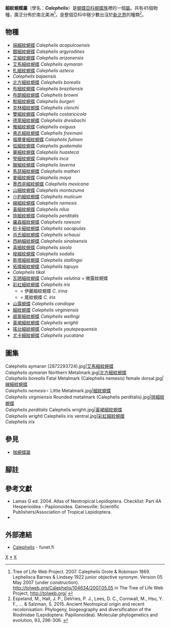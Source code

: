 {{NoteTA|G1=Butterfly}}
{{Automatic Taxobox
| taxon = Calephelis
| authority = Grote & Robinson, 1869
| image = Fatal metalmark (Calephenis nemesis) dorsal.jpg
| image_caption = [[線細紋蜆蝶|線細紋蜆蝶]]<br />''Calephelis nemesis''
| type_species = [[細紋蜆蝶|細紋蜆蝶]]<br />''Erycina virginiensis''
| type_species_authority = Guérin-Méneville, 1831
| subdivision_ranks = 物種
| subdivision = 共45種，詳閱正文。
| synonyms =
* ''Lephelisca'' <small>Barnes & Lindsey, 1922</small>
}}

'''細紋蜆蝶屬'''（學名：'''''Calephelis'''''）是[[蜆蝶亞科|蜆蝶亞科]][[蜆蝶族|蜆蝶族]]裡的一個[[屬|屬]]。共有45個物種，廣泛分佈於南北美洲<ref>Tree of Life Web Project. 2007. Calephelis Grote & Robinson 1869. Lephelisca Barnes & Lindsey 1922 junior objective synonym. Version 05 May 2007 (under construction). http://tolweb.org/Calephelis/104634/2007.05.05 in The Tree of Life Web Project, http://tolweb.org/ {{Wayback|url=http://tolweb.org/ |date=20110515100516 }} {{en}}</ref>，是整個亞科中極少數出沒於[[新北界|新北界]]的種類<ref name=e2015>Espeland, M., Hall, J. P., DeVries, P. J., Lees, D. C., Cornwall, M., Hsu, Y. F., ... & Salzman, S. 2015. Ancient Neotropical origin and recent recolonisation: Phylogeny, biogeography and diversification of the Riodinidae (Lepidoptera: Papilionoidea). Molecular phylogenetics and evolution, 93, 296-306. {{en}}</ref>。

== 物種 ==
* [[端細紋蜆蝶|端細紋蜆蝶]] ''Calephelis acapulcoensis''
* [[銀細紋蜆蝶|銀細紋蜆蝶]] ''Calephelis argyrodines''
* [[艾細紋蜆蝶|艾細紋蜆蝶]] ''Calephelis arizonensis''
* [[艾馬細紋蜆蝶|艾馬細紋蜆蝶]] ''Calephelis aymaran''
* [[札細紋蜆蝶|札細紋蜆蝶]] ''Calephelis azteca''
* ''Calephelis bajaensis''
* [[北方細紋蜆蝶|北方細紋蜆蝶]] ''Calephelis borealis''
* [[布細紋蜆蝶|布細紋蜆蝶]] ''Calephelis braziliensis''
* [[布朗細紋蜆蝶|布朗細紋蜆蝶]] ''Calephelis browni''
* [[駁細紋蜆蝶|駁細紋蜆蝶]] ''Calephelis burgeri''
* [[克林細紋蜆蝶|克林細紋蜆蝶]] ''Calephelis clenchi''
* [[雙細紋蜆蝶|雙細紋蜆蝶]] ''Calephelis costaricicola''
* [[德萊細紋蜆蝶|德萊細紋蜆蝶]] ''Calephelis dreisbachi''
* [[雅細紋蜆蝶|雅細紋蜆蝶]] ''Calephelis exiguus''
* [[弗氏細紋蜆蝶|弗氏細紋蜆蝶]] ''Calephelis freemani''
* [[福爾曼細紋蜆蝶|福爾曼細紋蜆蝶]] ''Calephelis fulmen''
* [[弧細紋蜆蝶|弧細紋蜆蝶]] ''Calephelis guatemala''
* [[華細紋蜆蝶|華細紋蜆蝶]] ''Calephelis huasteca''
* [[瑩細紋蜆蝶|瑩細紋蜆蝶]] ''Calephelis inca''
* [[臘細紋蜆蝶|臘細紋蜆蝶]] ''Calephelis laverna''
* [[馬瑟細紋蜆蝶|馬瑟細紋蜆蝶]] ''Calephelis matheri''
* [[麥細紋蜆蝶|麥細紋蜆蝶]] ''Calephelis maya''
* [[墨西哥細紋蜆蝶|墨西哥細紋蜆蝶]] ''Calephelis mexicana''
* [[山細紋蜆蝶|山細紋蜆蝶]] ''Calephelis montezuma''
* [[小豹細紋蜆蝶|小豹細紋蜆蝶]] ''Calephelis muticum''
* [[線細紋蜆蝶|線細紋蜆蝶]] ''Calephelis nemesis''
* [[黃細紋蜆蝶|黃細紋蜆蝶]] ''Calephelis nilus''
* [[排細紋蜆蝶|排細紋蜆蝶]] ''Calephelis perditalis''
* [[羅森細紋蜆蝶|羅森細紋蜆蝶]] ''Calephelis rawsoni''
* [[砂卡細紋蜆蝶|砂卡細紋蜆蝶]] ''Calephelis sacapulas''
* [[肖氏細紋蜆蝶|肖氏細紋蜆蝶]] ''Calephelis schausi''
* [[西納細紋蜆蝶|西納細紋蜆蝶]] ''Calephelis sinaloensis''
* [[喜細紋蜆蝶|喜細紋蜆蝶]] ''Calephelis sixola''
* [[梭細紋蜆蝶|梭細紋蜆蝶]] ''Calephelis sodalis''
* [[斯塔細紋蜆蝶|斯塔細紋蜆蝶]] ''Calephelis stallingsi''
* [[拓撲細紋蜆蝶|拓撲細紋蜆蝶]] ''Calephelis tapuyo''
* ''Calephelis tikal''
* [[瓦陋細紋蜆蝶|瓦陋細紋蜆蝶]] ''Calephelis velutina'' = 微露紋蜆蝶
* [[彩虹細紋蜆蝶|彩虹細紋蜆蝶]] ''Calephelis iris'' 
** = 伊麗細紋蜆蝶 ''C. irina''
** = 尾紋蜆蝶 ''C. iris''
* [[山露蜆蝶|山露蜆蝶]] ''Calephelis candiope''
* [[細紋蜆蝶|細紋蜆蝶]] ''Calephelis virginiensis''
* [[威靈細紋蜆蝶|威靈細紋蜆蝶]] ''Calephelis wellingi''
* [[黃褐細紋蜆蝶|黃褐細紋蜆蝶]] ''Calephelis wrighti''
* [[瑤台細紋蜆蝶|瑤台細紋蜆蝶]] ''Calephelis yautepequensis''
* [[尤卡細紋蜆蝶|尤卡細紋蜆蝶]] ''Calephelis yucatana''

== 圖集 ==
<gallery>
Calephelis aymaran (2872293724).jpg|[[艾馬細紋蜆蝶|艾馬細紋蜆蝶]]<br />''Calephelis aymaran''
Northern Metalmark.jpg|[[北方細紋蜆蝶|北方細紋蜆蝶]]<br />''Calephelis borealis''
Fatal Metalmark (Calephelis nemesis) female dorsal.jpg|[[線細紋蜆蝶|線細紋蜆蝶]]<br />''Calephelis nemesis''♀
Little Metalmark.jpg|[[細紋蜆蝶|細紋蜆蝶]]<br />''Calephelis virginiensis''
Rounded metalmark (Calephelis perditalis).jpg|[[排細紋蜆蝶|排細紋蜆蝶]]<br />''Calephelis perditalis''
Calephelis wrighti.jpg|[[黃褐細紋蜆蝶|黃褐細紋蜆蝶]]<br />''Calephelis wrighti''
Calephelis iris ventral.jpg|[[彩虹細紋蜆蝶|彩虹細紋蜆蝶]]<br />''Calephelis iris''
</gallery>

== 參見 ==
* [[咖蜆蝶屬|咖蜆蝶屬]]

== 腳註 ==
{{reflist}}

== 參考文獻 ==
{{Commons category|Calephelis}}
* Lamas G ed. 2004. Atlas of Neotropical Lepidoptera. Checklist: Part 4A Hesperioidea - Papiionoidea. Gainesville: Scientific Publishers/Association of Tropical Lepidoptera.
* {{Cite book | author = 寿建新, 周尧, 李宇飞 | title = 世界蝴蝶分類名錄 | location = 中國 | publisher = 陝西科學技術出版社 | date = 2006-04-01 | ISBN = 9787536936768}}

== 外部連結 ==
* [http://ftp.funet.fi/pub/sci/bio/life/insecta/lepidoptera/ditrysia/papilionoidea/riodinidae/calephelis/ Calephelis] {{Wayback|url=http://ftp.funet.fi/pub/sci/bio/life/insecta/lepidoptera/ditrysia/papilionoidea/riodinidae/calephelis/ |date=20170906180705 }} - funet.fi

{{蜆蝶亞科}}
{{taxonbar}}
[[Category:_1869年描述的分类群|X]]
[[Category:細紋蜆蝶屬|*]]
[[Category:蜆蝶族|X]]